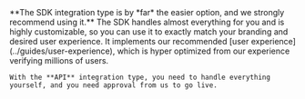 
<Admonition type="tip" title="We Strongly Recommend the SDK Integration Type">
    **The SDK integration type is by *far* the easier option, and we strongly recommend using it.** The SDK handles almost everything for you and is highly customizable, so you can use it to exactly match your branding and desired user experience. It implements our recommended [user experience](../guides/user-experience), which is hyper optimized from our experience verifying millions of users.

    With the **API** integration type, you need to handle everything yourself, and you need approval from us to go live.
</Admonition>